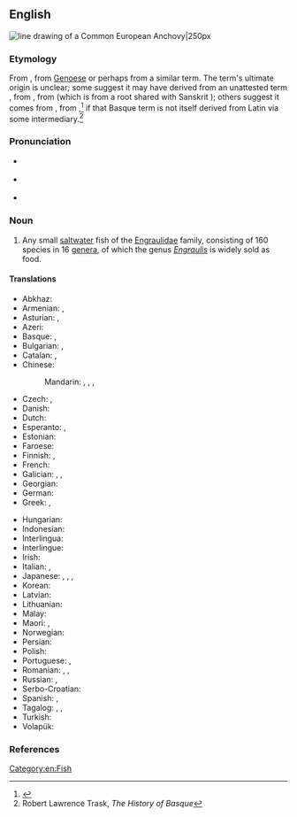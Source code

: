 ==English==
{{wikipedia}}
[[Image:Anchovy (PSF).png|thumb|line drawing of a Common European '''Anchovy'''|250px]]
{{wikispecies|Engraulidae}}

===Etymology===
From {{etyl|es|en}} {{m|es|anchova}}, from [[Genoese]] {{etyl|lij|en}} {{m|lij|anchua}} {{m|lij|anchova}} or perhaps from a similar {{etyl|co|en}} term. The term's ultimate origin is unclear; some suggest it may have derived from an unattested {{etyl|VL.|en}} term {{m|la|*apiuva}}, from {{etyl|la|en}} {{m|la|aphye}}, from {{etyl|grc|en}} {{m|grc|ἀφύη}} (which is from a {{etyl|ine-pro|en}} root shared with Sanskrit {{m|sa|अभ्व||monster}}); others suggest it comes from {{etyl|eu|en}} {{m|eu|antxu|antxu, anchu|dried fish}}, from {{m|eu||anchuva|dry}},<ref>{{R:Etymonline}}</ref> if that Basque term is not itself derived from Latin via some intermediary.<ref>Robert Lawrence Trask, ''The History of Basque''</ref>

===Pronunciation===
* {{a|UK}} {{IPA|/ˈæn.tʃə.vi/|/ˈæn.tʃəʊ.vi/|/ænˈtʃəʊ.vi/|lang=en}}
* {{a|GenAm}} {{IPA|/ˈæn.tʃoʊ.vi/|/ænˈtʃoʊ.vi/|lang=en}}
* {{audio|en-us-anchovy.ogg|Audio (US)|lang=en}}

===Noun===
{{en-noun|anchovies}}

# Any small [[saltwater]] fish of the [[Engraulidae]] family, consisting of 160 species in 16 [[genus|genera]], of which the genus ''[[Engraulis]]'' is widely sold as food.

====Translations====
{{trans-top|small saltwater fish}}
* Abkhaz: {{t|ab|ақамашьи́а}}
* Armenian: {{t|hy|անչոուս}}, {{t+|hy|անձրուկ}}
* Asturian: {{t|ast|bocarte|m}}, {{t|ast|anchoa|f}} {{q|as food}}
* Azeri: {{t|az|ançous}}
* Basque: {{t|eu|antxoa}}, {{t|eu|bokarta}}
* Bulgarian: {{t+|bg|аншоа|f|tr=anšoá}}, {{t|bg|хамсия|f|tr=hámsiya}}
* Catalan: {{t+|ca|seitó|m}}, {{t+|ca|anxova|f}}
* Chinese:
*: Mandarin: {{t+|cmn|鳳尾魚|sc=Hani}}, {{t+|cmn|凤尾鱼|tr=fèngwěiyú|sc=Hani}}, {{t+|cmn|鯷|sc=Hani}}, {{t+|cmn|鳀|tr=tí|sc=Hani}}
* Czech: {{t+|cs|ančovička|f}}, {{t|cs|sardel|f}}
* Danish: {{t+|da|ansjos|c}}
* Dutch: {{t+|nl|ansjovis|m}}
* Esperanto: {{t|eo|sardelo}}, {{t|eo|anĉovo}}
* Estonian: {{t|et|anšoovis}}
* Faroese: {{t|fo|ansjós|f}}
* Finnish: {{t+|fi|sardelli}} {{gloss|fish}}, {{t+|fi|anjovis}} {{gloss|as food}}
* French: {{t+|fr|anchois|m}}
* Galician: {{t+|gl|bocareu|m}}, {{t+|gl|bocarte|m}}, {{t+|gl|anchoa|f}} {{gloss|as food}}
* Georgian: {{t|ka|ქაფშია}}
* German: {{t+|de|Sardelle|f}}
* Greek: {{t+|el|γαύρος|m}}, {{t+|el|αντσούγια|f}}
{{trans-mid}}
* Hungarian: {{t+|hu|szardella}}
* Indonesian: {{t+|id|bilis}}
* Interlingua: {{t|ia|anchoa}}
* Interlingue: {{t|ie|anchove}}
* Irish: {{t|ga|ainseabhaí|m}}
* Italian: {{t+|it|alice|f}}, {{t+|it|acciuga|f}}
* Japanese: {{t|ja|片口鰯|tr=かたくちいわし, katakuchi-iwashi|sc=Jpan}}, {{t|ja|カタクチイワシ|tr=katakuchi-iwashi|sc=Jpan}}, {{t|ja|アンチョビ|tr=anchobi|sc=Jpan}}, {{t|ja|アンチョビー|tr=anchobī|sc=Jpan}}
* Korean: {{t+|ko|멸치}}
* Latvian: {{t|lv|anšovs|m}}
* Lithuanian: {{t|lt|ančiuvis}}
* Malay: {{t|ms|bilis}}
* Maori: {{t|mi|kokowhāwhā}}, {{t|mi|korowhāwhā}}
* Norwegian: {{t|no|ansjos|m}}
* Persian: {{t|fa|آنچوی|tr=ânčovi|sc=fa-Arab}}
* Polish: {{t+|pl|sardela}}
* Portuguese: {{t+|pt|anchova}}, {{t+|pt|enchova}}
* Romanian: {{t|ro|sardele|f}}, {{t+|ro|hamsie|f}}, {{t+|ro|anșoa|f}}
* Russian: {{t+|ru|анчо́ус|m}}, {{t+|ru|хамса́|f}}
* Serbo-Croatian: {{t+|sh|inćun|m}}
* Spanish: {{t+|es|anchoa|f}}, {{t+|es|boquerón|m}}
* Tagalog: {{t+|tl|dilis}}, {{t|tl|dulis}}, {{t|tl|balawbalaw}}
* Turkish: {{t+|tr|hamsi}}
* Volapük: {{t|vo|najov}}
{{trans-bottom}}

===References===
<references/>

[[Category:en:Fish]]